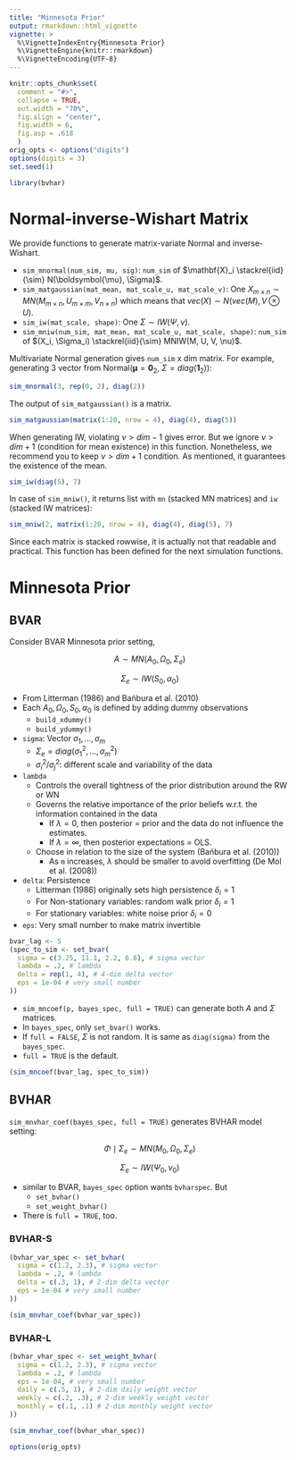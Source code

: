 ```yaml
---
title: "Minnesota Prior"
output: rmarkdown::html_vignette
vignette: >
  %\VignetteIndexEntry{Minnesota Prior}
  %\VignetteEngine{knitr::rmarkdown}
  %\VignetteEncoding{UTF-8}
---
```


```r
knitr::opts_chunk$set(
  comment = "#>",
  collapse = TRUE,
  out.width = "70%",
  fig.align = "center",
  fig.width = 6,
  fig.asp = .618
  )
orig_opts <- options("digits")
options(digits = 3)
set.seed(1)
```

```r
library(bvhar)
```

# Normal-inverse-Wishart Matrix

We provide functions to generate matrix-variate Normal and inverse-Wishart.

- `sim_mnormal(num_sim, mu, sig)`: `num_sim` of $\mathbf{X}_i \stackrel{iid}{\sim} N(\boldsymbol{\mu}, \Sigma)$.
- `sim_matgaussian(mat_mean, mat_scale_u, mat_scale_v)`: One $X_{m \times n} \sim MN(M_{m \times n}, U_{m \times m}, V_{n \times n})$ which means that $vec(X) \sim N(vec(M), V \otimes U)$.
- `sim_iw(mat_scale, shape)`: One $\Sigma \sim IW(\Psi, \nu)$.
- `sim_mniw(num_sim, mat_mean, mat_scale_u, mat_scale, shape)`: `num_sim` of $(X_i, \Sigma_i) \stackrel{iid}{\sim} MNIW(M, U, V, \nu)$.

Multivariate Normal generation gives `num_sim` x dim matrix.
For example, generating 3 vector from Normal($\boldsymbol{\mu} = \mathbf{0}_2$, $\Sigma = diag(\mathbf{1}_2)$):

```r
sim_mnormal(3, rep(0, 2), diag(2))
```

The output of `sim_matgaussian()` is a matrix.

```r
sim_matgaussian(matrix(1:20, nrow = 4), diag(4), diag(5))
```

When generating IW, violating $\nu > dim - 1$ gives error.
But we ignore $\nu > dim + 1$ (condition for mean existence) in this function.
Nonetheless, we recommend you to keep $\nu > dim + 1$ condition. As mentioned, it guarantees the existence of the mean.

```r
sim_iw(diag(5), 7)
```

In case of `sim_mniw()`, it returns list with `mn` (stacked MN matrices) and `iw` (stacked IW matrices):

```r
sim_mniw(2, matrix(1:20, nrow = 4), diag(4), diag(5), 7)
```

Since each matrix is stacked rowwise, it is actually not that readable and practical.
This function has been defined for the next simulation functions.

# Minnesota Prior

## BVAR

Consider BVAR Minnesota prior setting,

$$A \sim MN(A_0, \Omega_0, \Sigma_e)$$

$$\Sigma_e \sim IW(S_0, \alpha_0)$$

- From Litterman (1986) and Bańbura et al. (2010)
- Each $A_0, \Omega_0, S_0, \alpha_0$ is defined by adding dummy observations
    - `build_xdummy()`
    - `build_ydummy()`

- `sigma`: Vector $\sigma_1, \ldots, \sigma_m$
    - $\Sigma_e = diag(\sigma_1^2, \ldots, \sigma_m^2)$
    - $\sigma_i^2 / \sigma_j^2$: different scale and variability of the data
- `lambda`
    - Controls the overall tightness of the prior distribution around the RW or WN
    - Governs the relative importance of the prior beliefs w.r.t. the information contained in the data
        - If $\lambda = 0$, then posterior = prior and the data do not influence the estimates.
        - If $\lambda = \infty$, then posterior expectations = OLS.
    - Choose in relation to the size of the system (Bańbura et al. (2010))
        - As `m` increases, $\lambda$ should be smaller to avoid overfitting (De Mol et al. (2008))
- `delta`: Persistence
    - Litterman (1986) originally sets high persistence $\delta_i = 1$
    - For Non-stationary variables: random walk prior $\delta_i = 1$
    - For stationary variables: white noise prior $\delta_i = 0$
- `eps`: Very small number to make matrix invertible

```r
bvar_lag <- 5
(spec_to_sim <- set_bvar(
  sigma = c(3.25, 11.1, 2.2, 6.8), # sigma vector
  lambda = .2, # lambda
  delta = rep(1, 4), # 4-dim delta vector
  eps = 1e-04 # very small number
))
```

- `sim_mncoef(p, bayes_spec, full = TRUE)` can generate both $A$ and $\Sigma$ matrices.
- In `bayes_spec`, only `set_bvar()` works.
- If `full = FALSE`, $\Sigma$ is not random. It is same as `diag(sigma)` from the `bayes_spec`.
- `full = TRUE` is the default.

```r
(sim_mncoef(bvar_lag, spec_to_sim))
```

## BVHAR

`sim_mnvhar_coef(bayes_spec, full = TRUE)` generates BVHAR model setting:

$$\Phi \mid \Sigma_e \sim MN(M_0, \Omega_0, \Sigma_e)$$

$$\Sigma_e \sim IW(\Psi_0, \nu_0)$$

- similar to BVAR, `bayes_spec` option wants `bvharspec`. But
    - `set_bvhar()`
    - `set_weight_bvhar()`
- There is `full = TRUE`, too.

### BVHAR-S

```r
(bvhar_var_spec <- set_bvhar(
  sigma = c(1.2, 2.3), # sigma vector
  lambda = .2, # lambda
  delta = c(.3, 1), # 2-dim delta vector
  eps = 1e-04 # very small number
))
```

```r
(sim_mnvhar_coef(bvhar_var_spec))
```

### BVHAR-L

```r
(bvhar_vhar_spec <- set_weight_bvhar(
  sigma = c(1.2, 2.3), # sigma vector
  lambda = .2, # lambda
  eps = 1e-04, # very small number
  daily = c(.5, 1), # 2-dim daily weight vector
  weekly = c(.2, .3), # 2-dim weekly weight vector
  monthly = c(.1, .1) # 2-dim monthly weight vector
))
```

```r
(sim_mnvhar_coef(bvhar_vhar_spec))
```

```r
options(orig_opts)
```
